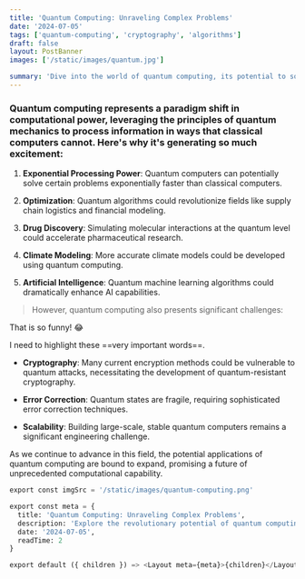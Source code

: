 ```yaml
---
title: 'Quantum Computing: Unraveling Complex Problems'
date: '2024-07-05'
tags: ['quantum-computing', 'cryptography', 'algorithms']
draft: false
layout: PostBanner
images: ['/static/images/quantum.jpg']

summary: 'Dive into the world of quantum computing, its potential to solve complex problems, and the challenges it presents to current systems.'
---
```


### Quantum computing represents a paradigm shift in computational power, leveraging the principles of quantum mechanics to process information in ways that classical computers cannot. Here's why it's generating so much excitement:

1. **Exponential Processing Power**: Quantum computers can potentially solve certain problems exponentially faster than classical computers.

2. **Optimization**: Quantum algorithms could revolutionize fields like supply chain logistics and financial modeling.

3. **Drug Discovery**: Simulating molecular interactions at the quantum level could accelerate pharmaceutical research.

4. **Climate Modeling**: More accurate climate models could be developed using quantum computing.

5. **Artificial Intelligence**: Quantum machine learning algorithms could dramatically enhance AI capabilities.

> However, quantum computing also presents significant challenges:

That is so funny! :joy:

I need to highlight these ==very important words==.

- **Cryptography**: Many current encryption methods could be vulnerable to quantum attacks, necessitating the development of quantum-resistant cryptography.

- **Error Correction**: Quantum states are fragile, requiring sophisticated error correction techniques.

- **Scalability**: Building large-scale, stable quantum computers remains a significant engineering challenge.

As we continue to advance in this field, the potential applications of quantum computing are bound to expand, promising a future of unprecedented computational capability.

```python
export const imgSrc = '/static/images/quantum-computing.png'

export const meta = {
  title: 'Quantum Computing: Unraveling Complex Problems',
  description: 'Explore the revolutionary potential of quantum computing and its implications for various fields, from cryptography to drug discovery.',
  date: '2024-07-05',
  readTime: 2
}

export default ({ children }) => <Layout meta={meta}>{children}</Layout>
```
